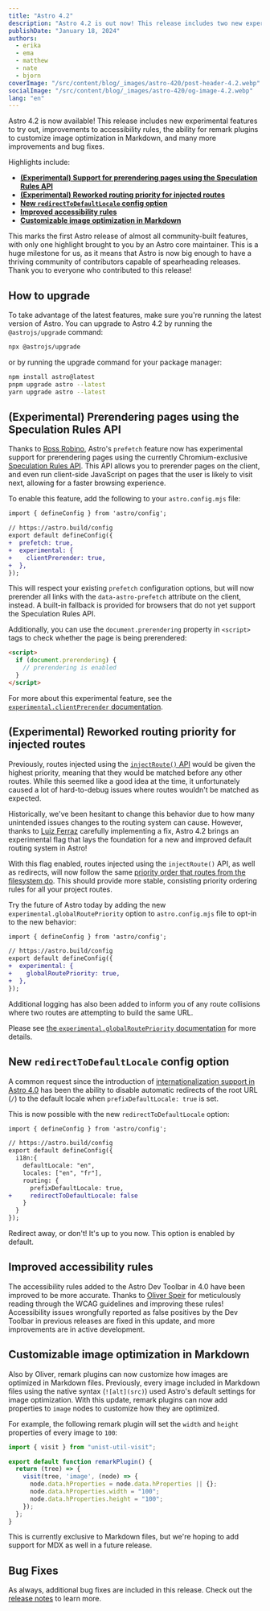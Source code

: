 ```yaml
---
title: "Astro 4.2"
description: "Astro 4.2 is out now! This release includes two new experimental features to try out, improvements to accessibility rules, and more."
publishDate: "January 18, 2024"
authors:
  - erika
  - ema
  - matthew
  - nate
  - bjorn
coverImage: "/src/content/blog/_images/astro-420/post-header-4.2.webp"
socialImage: "/src/content/blog/_images/astro-420/og-image-4.2.webp"
lang: "en"
---
```


Astro 4.2 is now available! This release includes new experimental features to try out, improvements to accessibility rules, the ability for remark plugins to customize image optimization in Markdown, and many more improvements and bug fixes.

Highlights include:

- **[(Experimental) Support for prerendering pages using the Speculation Rules API](#experimental-prerendering-pages-using-the-speculation-rules-api)**
- **[(Experimental) Reworked routing priority for injected routes](#experimental-reworked-routing-priority-for-injected-routes)**
- **[New `redirectToDefaultLocale` config option](#new-redirecttodefaultlocale-config-option)**
- **[Improved accessibility rules](#improved-accessibility-rules)**
- **[Customizable image optimization in Markdown](#customizable-image-optimization-in-markdown)**

This marks the first Astro release of almost all community-built features, with only one highlight brought to you by an Astro core maintainer. This is a huge milestone for us, as it means that Astro is now big enough to have a thriving community of contributors capable of spearheading releases. Thank you to everyone who contributed to this release!

## How to upgrade

To take advantage of the latest features, make sure you're running the latest version of Astro. You can upgrade to Astro 4.2 by running the `@astrojs/upgrade` command:

```sh
npx @astrojs/upgrade
```

or by running the upgrade command for your package manager:

```sh
npm install astro@latest
pnpm upgrade astro --latest
yarn upgrade astro --latest
```

## (Experimental) Prerendering pages using the Speculation Rules API

Thanks to [Ross Robino](https://github.com/rossrobino), Astro's `prefetch` feature now has experimental support for prerendering pages using the currently Chromium-exclusive [Speculation Rules API](https://developer.mozilla.org/en-US/docs/Web/API/Speculation_Rules_API). This API allows you to prerender pages on the client, and even run client-side JavaScript on pages that the user is likely to visit next, allowing for a faster browsing experience.

To enable this feature, add the following to your `astro.config.mjs` file:

```diff
import { defineConfig } from 'astro/config';

// https://astro.build/config
export default defineConfig({
+  prefetch: true,
+  experimental: {
+    clientPrerender: true,
+  },
});
```

This will respect your existing `prefetch` configuration options, but will now prerender all links with the `data-astro-prefetch` attribute on the client, instead. A built-in fallback is provided for browsers that do not yet support the Speculation Rules API.

Additionally, you can use the `document.prerendering` property in `<script>` tags to check whether the page is being prerendered:

```html
<script>
  if (document.prerendering) {
    // prerendering is enabled
  }
</script>
```

For more about this experimental feature, see the [`experimental.clientPrerender` documentation](https://docs.astro.build/en/reference/configuration-reference/#experimentalclientprerenter).

## (Experimental) Reworked routing priority for injected routes

Previously, routes injected using the [`injectRoute()` API](https://docs.astro.build/en/reference/integrations-reference/#injectroute-option) would be given the highest priority, meaning that they would be matched before any other routes. While this seemed like a good idea at the time, it unfortunately caused a lot of hard-to-debug issues where routes wouldn't be matched as expected.

Historically, we've been hesitant to change this behavior due to how many unintended issues changes to the routing system can cause. However, thanks to [Luiz Ferraz](https://github.com/Fryuni) carefully implementing a fix, Astro 4.2 brings an experimental flag that lays the foundation for a new and improved default routing system in Astro!

With this flag enabled, routes injected using the `injectRoute()` API, as well as redirects, will now follow the same [priority order that routes from the filesystem do](https://docs.astro.build/en/core-concepts/routing/#route-priority-order). This should provide more stable, consisting priority ordering rules for all your project routes.

Try the future of Astro today by adding the new `experimental.globalRoutePriority` option to `astro.config.mjs` file to opt-in to the new behavior:

```diff
import { defineConfig } from 'astro/config';

// https://astro.build/config
export default defineConfig({
+  experimental: {
+    globalRoutePriority: true,
+  },
});
```

Additional logging has also been added to inform you of any route collisions where two routes are attempting to build the same URL.

Please see [the `experimental.globalRoutePriority` documentation](https://docs.astro.build/en/reference/configuration-reference/#experimentalglobalroutepriority) for more details.

## New `redirectToDefaultLocale` config option

A common request since the introduction of [internationalization support in Astro 4.0](https://astro.build/blog/astro-4/#internationalization-i18n-routing) has been the ability to disable automatic redirects of the root URL (`/`) to the default locale when `prefixDefaultLocale: true` is set.

This is now possible with the new `redirectToDefaultLocale` option:

```diff
import { defineConfig } from 'astro/config';

// https://astro.build/config
export default defineConfig({
  i18n:{
    defaultLocale: "en",
    locales: ["en", "fr"],
    routing: {
      prefixDefaultLocale: true,
+     redirectToDefaultLocale: false
    }
  }
});
```

Redirect away, or don't! It's up to you now. This option is enabled by default.

## Improved accessibility rules

The accessibility rules added to the Astro Dev Toolbar in 4.0 have been improved to be more accurate. Thanks to [Oliver Speir](https://github.com/OliverSpeir) for meticulously reading through the WCAG guidelines and improving these rules! Accessibility issues wrongfully reported as false positives by the Dev Toolbar in previous releases are fixed in this update, and more improvements are in active development.

## Customizable image optimization in Markdown

Also by Oliver, remark plugins can now customize how images are optimized in Markdown files. Previously, every image included in Markdown files using the native syntax (`![alt](src)`) used Astro's default settings for image optimization. With this update, remark plugins can now add properties to `image` nodes to customize how they are optimized.

For example, the following remark plugin will set the `width` and `height` properties of every image to `100`:

```js
import { visit } from "unist-util-visit";

export default function remarkPlugin() {
  return (tree) => {
    visit(tree, 'image', (node) => {
      node.data.hProperties = node.data.hProperties || {};
      node.data.hProperties.width = "100";
      node.data.hProperties.height = "100";
    });
  };
}
```

This is currently exclusive to Markdown files, but we're hoping to add support for MDX as well in a future release.

## Bug Fixes

As always, additional bug fixes are included in this release. Check out the [release notes](https://github.com/withastro/astro/blob/refs/heads/main/packages/astro/CHANGELOG.md#420) to learn more.
